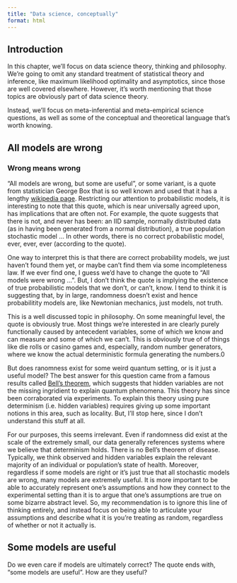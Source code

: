 ```yaml
---
title: "Data science, conceptually"
format: html
---
```


## Introduction 

In this chapter, we'll focus on data science theory, thinking and philosophy. We're going to omit any standard treatment of statistical theory and inference, like maximum likelihood optimality and asymptotics, since those are well covered elsewhere. However, it's worth mentioning that those topics are obviously part of data science theory. 

Instead, we'll focus on meta-inferential and meta-empirical science questions, as well as some of the conceptual and theoretical language that's worth knowing.

## All models are wrong

### Wrong means wrong
"All models are wrong, but some are useful", or some variant, is a quote from statistician George Box that is so well known and used that it has a lengthy [wikipedia page](https://en.wikipedia.org/wiki/All_models_are_wrong). Restricting our attention to probabilistic models, it is interesting to note that this quote, which is near universally agreed upon, has implications that are often not. For example, the quote suggests that there is not, and never has been: an IID sample, normally distributed data (as in having been generated from a normal distribution), a true population stochastic model ... In other words, there is no correct probabilistic model, ever, ever, ever (according to the quote). 

One way to interpret this is that there are correct probability models, we just haven't found them yet, or maybe can't find them via some incompleteness law. If we ever find one, I guess we'd have to change the quote to "All models were wrong ...". But, I don't think the quote is implying the existence of true probabilistic models that we don't, or can't, know. I tend to think it is suggesting that, by in large, randomness doesn't exist and hence probabilitity models are, like Newtonian mechanics, just models, not truth.

This is a well discussed topic in philosophy. On some meaningful level, the quote is obviously true. Most things we're interested in are clearly purely functionally caused by antecedent variables, some of which we know and can measure and some of which we can't. This is obviously true of of things like die rolls or casino games and, especially, random number generators, where we know the actual deterministic formula generating the numbers.0

But does ranomness exist for some weird quantum setting, or is it just a useful model? The best answer for this question came from a famous results called [Bell's theorem](https://en.wikipedia.org/wiki/Bell%27s_theorem), which suggests that hidden variables are not the missing ingridient to explain quantum phenomena. This theory has since been corraborated via experiments. To explain this theory using
pure determinism (i.e. hidden variables) requires giving up some important notions in this area, such as locality. But, I'll stop here, since I don't understand this stuff at all.

For our purposes, this seems irrelevant. Even if randomness did exist at the scale of the extremely small, our data generally references systems where we believe that determinism holds. There is no Bell's theorem of disease. Typically, we think observed and hidden variables explain the relevant majority of an individual or population's state of health. Moreover, regardless if some models are right or it's just true that all stochastic models are wrong, many models are extremely useful. It is more important to be able to accurately represent one's assumptions and how they connect to the experimental setting than it is to argue that one's assumptions are true on some bizarre abstract level. So, my recommendation is to ignore this line of thinking entirely, and instead focus on being able to articulate your assumptions and describe what it is you're treating as random, regardless of whether or not it actually is.


## Some models are useful

Do we even care if models are ultimately correct? The quote ends with, "some models are useful". How are they useful? 


